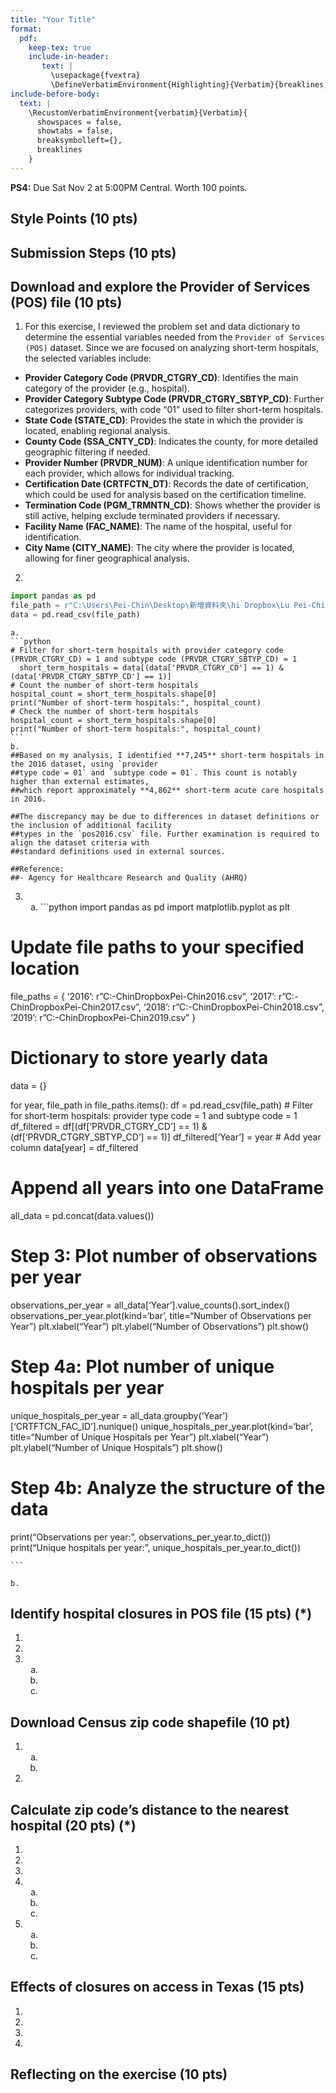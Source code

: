 ```yaml
---
title: "Your Title"
format: 
  pdf:
    keep-tex: true
    include-in-header: 
       text: |
         \usepackage{fvextra}
         \DefineVerbatimEnvironment{Highlighting}{Verbatim}{breaklines,commandchars=\\\{\}}
include-before-body:
  text: |
    \RecustomVerbatimEnvironment{verbatim}{Verbatim}{
      showspaces = false,
      showtabs = false,
      breaksymbolleft={},
      breaklines
    }
---
```


**PS4:** Due Sat Nov 2 at 5:00PM Central. Worth 100 points. 

## Style Points (10 pts)

## Submission Steps (10 pts)

## Download and explore the Provider of Services (POS) file (10 pts)

1. 
For this exercise, I reviewed the problem set and data dictionary to determine the essential variables needed 
from the `Provider of Services (POS)` dataset. Since we are focused on analyzing short-term hospitals, 
the selected variables include:

- **Provider Category Code (PRVDR_CTGRY_CD)**: Identifies the main category of the provider (e.g., hospital).
- **Provider Category Subtype Code (PRVDR_CTGRY_SBTYP_CD)**: Further categorizes providers, with code "01" used to filter short-term hospitals.
- **State Code (STATE_CD)**: Provides the state in which the provider is located, enabling regional analysis.
- **County Code (SSA_CNTY_CD)**: Indicates the county, for more detailed geographic filtering if needed.
- **Provider Number (PRVDR_NUM)**: A unique identification number for each provider, which allows for individual tracking.
- **Certification Date (CRTFCTN_DT)**: Records the date of certification, which could be used for analysis based on the certification timeline.
- **Termination Code (PGM_TRMNTN_CD)**: Shows whether the provider is still active, helping exclude terminated providers if necessary.
- **Facility Name (FAC_NAME)**: The name of the hospital, useful for identification.
- **City Name (CITY_NAME)**: The city where the provider is located, allowing for finer geographical analysis.

2. 

```python
import pandas as pd
file_path = r"C:\Users\Pei-Chin\Desktop\新增資料夾\hi Dropbox\Lu Pei-Chin\pos2016.csv.csv"
data = pd.read_csv(file_path)

```
    a.
    ```python
    # Filter for short-term hospitals with provider category code (PRVDR_CTGRY_CD) = 1 and subtype code (PRVDR_CTGRY_SBTYP_CD) = 1
      short_term_hospitals = data[(data['PRVDR_CTGRY_CD'] == 1) & (data['PRVDR_CTGRY_SBTYP_CD'] == 1)]
    # Count the number of short-term hospitals
    hospital_count = short_term_hospitals.shape[0]
    print("Number of short-term hospitals:", hospital_count)
    # Check the number of short-term hospitals
    hospital_count = short_term_hospitals.shape[0]
    print("Number of short-term hospitals:", hospital_count)
    ```
    b.
    ##Based on my analysis, I identified **7,245** short-term hospitals in the 2016 dataset, using `provider 
    ##type code = 01` and `subtype code = 01`. This count is notably higher than external estimates, 
    ##which report approximately **4,862** short-term acute care hospitals in 2016.

    ##The discrepancy may be due to differences in dataset definitions or the inclusion of additional facility 
    ##types in the `pos2016.csv` file. Further examination is required to align the dataset criteria with 
    ##standard definitions used in external sources.

    ##Reference:
    ##- Agency for Healthcare Research and Quality (AHRQ)


3.
    a.
    ```python
    import pandas as pd
import matplotlib.pyplot as plt

# Update file paths to your specified location
file_paths = {
    '2016': r"C:\Users\Pei-Chin\Desktop\新增資料夾\hi Dropbox\Lu Pei-Chin\pos2016.csv",
    '2017': r"C:\Users\Pei-Chin\Desktop\新增資料夾\hi Dropbox\Lu Pei-Chin\pos2017.csv",
    '2018': r"C:\Users\Pei-Chin\Desktop\新增資料夾\hi Dropbox\Lu Pei-Chin\pos2018.csv",
    '2019': r"C:\Users\Pei-Chin\Desktop\新增資料夾\hi Dropbox\Lu Pei-Chin\pos2019.csv"
}

# Dictionary to store yearly data
data = {}

for year, file_path in file_paths.items():
    df = pd.read_csv(file_path)
    # Filter for short-term hospitals: provider type code = 1 and subtype code = 1
    df_filtered = df[(df['PRVDR_CTGRY_CD'] == 1) & (df['PRVDR_CTGRY_SBTYP_CD'] == 1)]
    df_filtered['Year'] = year  # Add year column
    data[year] = df_filtered

# Append all years into one DataFrame
all_data = pd.concat(data.values())

# Step 3: Plot number of observations per year
observations_per_year = all_data['Year'].value_counts().sort_index()
observations_per_year.plot(kind='bar', title="Number of Observations per Year")
plt.xlabel("Year")
plt.ylabel("Number of Observations")
plt.show()

# Step 4a: Plot number of unique hospitals per year
unique_hospitals_per_year = all_data.groupby('Year')['CRTFTCN_FAC_ID'].nunique()
unique_hospitals_per_year.plot(kind='bar', title="Number of Unique Hospitals per Year")
plt.xlabel("Year")
plt.ylabel("Number of Unique Hospitals")
plt.show()

# Step 4b: Analyze the structure of the data
print("Observations per year:", observations_per_year.to_dict())
print("Unique hospitals per year:", unique_hospitals_per_year.to_dict())


    ```

    b.

## Identify hospital closures in POS file (15 pts) (*)

1. 
2. 
3. 
    a.
    b.
    c.

## Download Census zip code shapefile (10 pt) 

1. 
    a.
    b. 
2. 

## Calculate zip code’s distance to the nearest hospital (20 pts) (*)

1. 
2. 
3. 
4. 
    a.
    b.
    c.
5. 
    a.
    b.
    c.
    
## Effects of closures on access in Texas (15 pts)

1. 
2. 
3. 
4. 

## Reflecting on the exercise (10 pts) 
